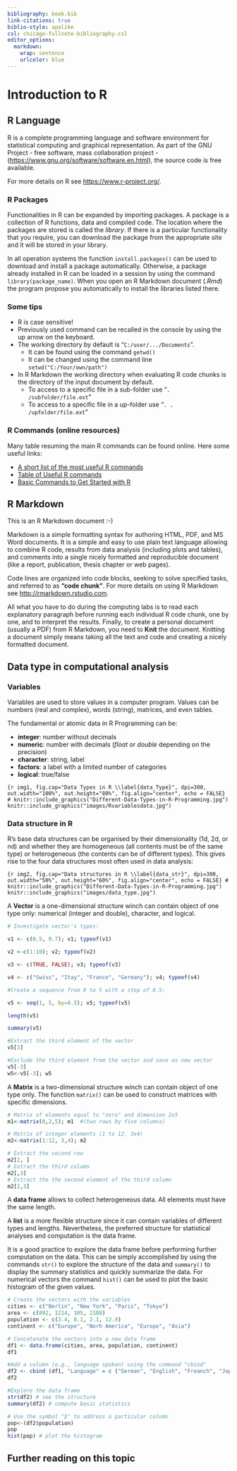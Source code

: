 ```yaml
---
bibliography: book.bib
link-citations: true
biblio-style: apalike
csl: chicago-fullnote-bibliography.csl
editor_options: 
  markdown: 
    wrap: sentence
    urlcolor: blue
---
```


# Introduction to R

## R Language

R is a complete programming language and software environment for statistical computing and graphical representation.
As part of the GNU Project - free software, mass collaboration project - (<https://www.gnu.org/software/software.en.html>), the source code is free available.

For more details on R see <https://www.r-project.org/>.

### R Packages

Functionalities in R can be expanded by importing packages.
A package is a collection of R functions, data and compiled code.
The location where the packages are stored is called the *library*.
If there is a particular functionality that you require, you can download the package from the appropriate site and it will be stored in your library.

In all operation systems the function `install.packages()` can be used to download and install a package automatically.
Otherwise, a package already installed in R can be loaded in a session by using the command `library(package_name)`.
When you open an R Markdown document (*.Rmd*) the program propose you automatically to install the libraries listed there.

### Some tips

-   R is case sensitive!
-   Previously used command can be recalled in the console by using the up arrow on the keyboard.
-   The working directory by default is "`C:/user/.../Documents`".
    -   It can be found using the command `getwd()`
    -   It can be changed using the command line `setwd("C:/Your/own/path")`
-   In R Markdown the working directory when evaluating R code chunks is the directory of the input document by default.
    -   To access to a specific file in a sub-folder use "`. /subfolder/file.ext`"
    -   To access to a specific file in a up-folder use "`. . /upfolder/file.ext`"

### R Commands (online resources)

Many table resuming the main R commands can be found online.
Here some useful links:

-   [A short list of the most useful R commands](https://www.maths.usyd.edu.au/u/jchan/Rcommands.pdf)
-   [Table of Useful R commands](https://sites.calvin.edu/scofield/courses/m143/materials/RcmdsFromClass.pdf)
-   [Basic Commands to Get Started with R](https://rpubs.com/ssammut/ResearchStats)

## R Markdown

This is an R Markdown document :-)

Markdown is a simple formatting syntax for authoring HTML, PDF, and MS Word documents.
It is a simple and easy to use plain text language allowing to combine R code, results from data analysis (including plots and tables), and comments into a single nicely formatted and reproducible document (like a report, publication, thesis chapter or web pages).

Code lines are organized into code blocks, seeking to solve specified tasks, and referred to as **"code chunk"**.
For more details on using R Markdown see <http://rmarkdown.rstudio.com>.

All what you have to do during the computing labs is to read each explanatory paragraph before running each individual R code chunk, one by one, and to interpret the results.
Finally, to create a personal document (usually a PDF) from R Markdown, you need to **Knit** the document.
Knitting a document simply means taking all the text and code and creating a nicely formatted document.

## Data type in computational analysis

### Variables

Variables are used to store values in a computer program.
Values can be numbers (real and complex), words (string), matrices, and even tables.

The fundamental or atomic data in R Programming can be:

-   **integer**: number without decimals
-   **numeric**: number with decimals (*float* or *double* depending on the precision)
-   **character**: string, label
-   **factors**: a label with a limited number of categories
-   **logical**: true/false

```{r img1, fig.cap="Data Types in R \\label{data_Type}", dpi=300, out.width="100%", out.height="80%", fig.align="center", echo = FALSE}
# knitr::include_graphics("Different-Data-Types-in-R-Programming.jpg")
knitr::include_graphics("images/Rvariablesdata.jpg")
```

### Data structure in R

R's base data structures can be organised by their dimensionality (1d, 2d, or nd) and whether they are homogeneous (all contents must be of the same type) or heterogeneous (the contents can be of different types).
This gives rise to the four data structures most often used in data analysis:

```{r img2, fig.cap="Data structures in R \\label{data_str}", dpi=300, out.width="50%", out.height="60%", fig.align="center", echo = FALSE}
# knitr::include_graphics("Different-Data-Types-in-R-Programming.jpg")
knitr::include_graphics("images/data_type.jpg")
```

A **Vector** is a one-dimensional structure winch can contain object of one type only: numerical (integer and double), character, and logical.

```r
# Investigate vector's types:

v1 <- c(0.5, 0.7); v1; typeof(v1)

v2 <-c(1:10); v2; typeof(v2)

v3 <- c(TRUE, FALSE); v3; typeof(v3)

v4 <- c("Swiss", "Itay", "France", "Germany"); v4; typeof(v4)
```

```r
#Create a sequence from 0 to 5 with a step of 0.5:

v5 <- seq(1, 5, by=0.5); v5; typeof(v5)

length(v5)

summary(v5)
```

```r
#Extract the third element of the vector
v5[3]

#Exclude the third element from the vector and save as new vector
v5[-3]
w5<-v5[-3]; w5

```

A **Matrix** is a two-dimensional structure winch can contain object of one type only.
The function `matrix()` can be used to construct matrices with specific dimensions.

```r

# Matrix of elements equal to "zero" and dimension 2x5 
m1<-matrix(0,2,5); m1  #(two rows by five columns)

# Matrix of integer elements (1 to 12, 3x4) 
m2<-matrix(1:12, 3,4); m2 

# Extract the second row
m2[2, ]
# Extract the third column
m2[,3]
# Extract the the second element of the third column
m2[2,3]
```

A **data frame** allows to collect heterogeneous data.
All elements must have the same length.

A **list** is a more flexible structure since it can contain variables of different types and lengths.
Nevertheless, the preferred structure for statistical analyses and computation is the data frame.

It is a good practice to explore the data frame before performing further computation on the data.
This can be simply accomplished by using the commands `str()` to explore the structure of the data and `summary()` to display the summary statistics and quickly summarize the data.
For numerical vectors the command `hist()` can be used to plot the basic histogram of the given values.

```r

# Create the vectors with the variables
cities <- c("Berlin", "New York", "Paris", "Tokyo")
area <- c(892, 1214, 105, 2188)
population <- c(3.4, 8.1, 2.1, 12.9)
continent <- c("Europe", "Norh America", "Europe", "Asia")
```

```r

# Concatenate the vectors into a new data frame
df1 <- data.frame(cities, area, population, continent)
df1

#Add a column (e.g., language spoken) using the command "cbind"
df2 <- cbind (df1, "Language" = c ("German", "English", "Freanch", "Japanese"))
df2
```

```r

#Explore the data frame
str(df2) # see the structure
summary(df2) # compute basic statistics

# Use the symbol "$" to address a particular column
pop<-(df2$population)
pop
hist(pop) # plot the histogram
```

## Further reading on this topic
